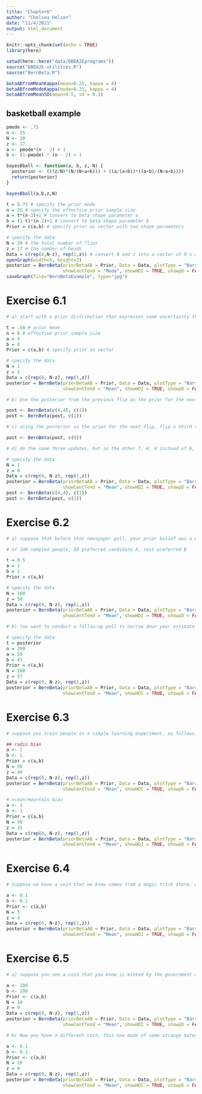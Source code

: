 ```yaml
---
title: "Chapter6"
author: "Chelsea Helion"
date: "11/4/2021"
output: html_document
---
```


```r
knitr::opts_chunk$set(echo = TRUE)
library(here)

setwd(here::here("data/DBDA2Eprograms"))
source("DBDA2E-utilities.R")
source("BernBeta.R")
```


```r
betaABfromMeanKappa(mean=0.25, kappa = 4)
betaABfromModeKappa(mode=0.25, kappa = 4)
betaABfromMeanSD(mean=0.5, sd = 0.1)
```
## basketball example
```r
pmode <- .75
n <- 25
N <- 20
z <- 17
a <- pmode*(n - 2) + 1
b <- (1-pmode) * (n - 2) + 1

bayesBball <- function(a, b, z, N) {
  posterior <- (((z/N)*(N/(N+a+b))) + ((a/(a+b))*((a+b)/(N+a+b))))
  return(posterior)
}

bayesBball(a,b,z,N)

```
```r
t = 0.75 # specify the prior mode
n = 25 # specify the effective prior sample size
a = t*(n-2)+1 # convert to beta shape parameter a
b = (1-t)*(n-2)+1 # convert to beta shape parameter b
Prior = c(a,b) # specify prior as vector with two shape parameters

# specify the data
N = 20 # the total number of flips
z = 17 # the number of heads
Data = c(rep(0,N-z), rep(1,z)) # convert N and z into a vector of 0's and 1's
openGraph(width=5, height=7)
posterior = BernBeta(priorBetaAB = Prior, Data = Data, plotType = "Bars",
                     showCentTend = "Mode", showHDI = TRUE, showpD = FALSE)
saveGraph(file="BernBetaExample", type="jpg")
```
# Exercise 6.1
```r
# a) start with a prior distribution that expresses some uncertainty that a coin is fair: beta(theta | 4,4). Flip the coin once, suppose we get a head. What is the posterior distribution?

t = .50 # prior mean
n = 8 # effective prior sample size
a = 4
b = 4
Prior = c(a,b) # specify prior as vector 

# specify the data
N = 1
z = 1
Data = c(rep(0, N-z), rep(1,z))
posterior = BernBeta(priorBetaAB = Prior, Data = Data, plotType = "Bars",
                     showCentTend = "Mean", showHDI = TRUE, showpD = FALSE)

# b) Use the posterior from the previous flip as the prior for the next flip. Suppose we flip again and get a head. Now what is the new posterior?

post <- BernBeta(c(4,4), c(1))
post <- BernBeta(post, c(1))

# c) using the posterior as the prior for the next flip, flip a third time and get a  tail. What is the new posterior?

post <- BernBeta(post, c(0))

# d) do the same three updates, but in the other T, H, H instead of H, H, T. Is the final posterior distribution the same for both flip results?

# specify the data
N = 1
z = 0
Data = c(rep(0, N-z), rep(1,z))
posterior = BernBeta(priorBetaAB = Prior, Data = Data, plotType = "Bars",
                     showCentTend = "Mean", showHDI = TRUE, showpD = FALSE)
post <- BernBeta(c(4,4), c(1))
post <- BernBeta(post, c(1))
```
# Exercise 6.2
```r
# a) suppose that before that newspaper poll, your prior belief was a uniform distribution. What is the 95% HDI on your beliefs after learning of the newspaper poll results?

# of 100 sampled people, 58 preferred candidate A, rest preferred B

t = 0.5
a = 1
b = 1
Prior = c(a,b)

# specify the data
N = 100
z = 58
Data = c(rep(0, N-z), rep(1,z))
posterior = BernBeta(priorBetaAB = Prior, Data = Data, plotType = "Bars",
                     showCentTend = "Mean", showHDI = TRUE, showpD = FALSE)

# b) You want to conduct a follow-up poll to narrow down your estimate of the population's preference. In your follow-up poll, you randomly sample 100 other people and find that 57 prefer candidate A and the remainder prefer candidate B. Assuming that peoples' opinions have not changed between polls, what is the 95% HDI on the posterior?

# specify the data
t = posterior
n = 200
a = 59
b = 43
Prior = c(a,b)
N = 100
z = 57
Data = c(rep(0, N-z), rep(1,z))
posterior = BernBeta(priorBetaAB = Prior, Data = Data, plotType = "Bars",
                     showCentTend = "Mean", showHDI = TRUE, showpD = FALSE)
```
# Exercise 6.3
```r
# suppose you train people in a simple learning experiment, as follows. When people see the two words "radio" and "ocean" on the computer screen, they should press the F key on the computer keyboard. They see several repetitions and learn the response well. Then you introduce another correspondence for them to learn: Whenever the words "radio" and "mountain" appear, they should press the J key on the computer keyboard. You keep training them until they know both correspondences well. Now you probe what they've learned by asking them about two novel test items. For the first test, you show the word "radio" by itself, and ask them to make the word "radio" by itself and instruct them to make their best response (F or J) based on what they learned before. For the second test, you show them the two words "ocean" and "mountain" and ask them to make the best response. You do this procedure with 50 people. Your data show that for "radio" by itself, 40 people chose F and 10 chose J. For the word combination "ocean" and "mountain", 15 chose F and 35 chose J. Are people biased toward F or J for either of the two probe types? To answer this question assume a uniform prior and use a 95% HDI to decide which biases can be declared to be credible. 

## radio bias
a <- 1
b <- 1
Prior = c(a,b)
N = 50
z = 40
Data = c(rep(0, N-z), rep(1,z))
posterior = BernBeta(priorBetaAB = Prior, Data = Data, plotType = "Bars",
                     showCentTend = "Mean", showHDI = TRUE, showpD = FALSE)

# ocean/mountain bias
a <- 1
b <- 1
Prior = c(a,b)
N = 50
z = 15
Data = c(rep(0, N-z), rep(1,z))
posterior = BernBeta(priorBetaAB = Prior, Data = Data, plotType = "Bars",
                     showCentTend = "Mean", showHDI = TRUE, showpD = FALSE)
```
# Exercise 6.4
```r
# Suppose we have a coin that we know comes from a magic-trick store, and therefore we believe that the coin is strongly biased either usually to come up heads or usually to come up tails, but we don't know which. Express this belief as a beta prior. 

a <- 0.1
b <- 0.1
Prior <- c(a,b)
N = 5
z = 4
Data = c(rep(0, N-z), rep(1,z))
posterior = BernBeta(priorBetaAB = Prior, Data = Data, plotType = "Bars",
                     showCentTend = "Mean", showHDI = TRUE, showpD = FALSE)
```
# Exercise 6.5
```r
# a) suppose you see a coin that you know is minted by the government and has not been tampered with. Therefore you have a strong belief that the coin is fair. You flip the coin 10 times and get nine heads. What is your predicted probability of heads for the 11th flip; justify your choice of prior.

a <- 100
b <- 100
Prior <- c(a,b)
N = 10
z = 9
Data = c(rep(0, N-z), rep(1,z))
posterior = BernBeta(priorBetaAB = Prior, Data = Data, plotType = "Bars",
                     showCentTend = "Mean", showHDI = TRUE, showpD = FALSE)

# b) Now you have a different coin, this one made of some strange material and marked (in fine print) "Patent Pending, International Magic, Inc)." You flip the coin 10 times, and get 9 heads. What is your predicted probability of heads for the 11th flip?

a <- 0.1
b <- 0.1
Prior <- c(a,b)
N = 10
z = 9
Data = c(rep(0, N-z), rep(1,z))
posterior = BernBeta(priorBetaAB = Prior, Data = Data, plotType = "Bars",
                     showCentTend = "Mean", showHDI = TRUE, showpD = FALSE)

```



